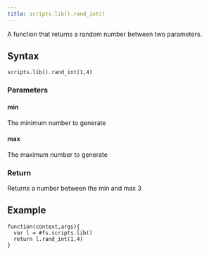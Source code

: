 ```yaml
---
title: scripts.lib().rand_int()
---
```


A function that returns a random number between two parameters.

## Syntax

    scripts.lib().rand_int(1,4)

### Parameters

#### min

The minimum number to generate

#### max

The maximum number to generate

### Return

Returns a number between the min and max
3

## Example

```
function(context,args){
  var l = #fs.scripts.lib()
  return l.rand_int(1,4)
}
```
